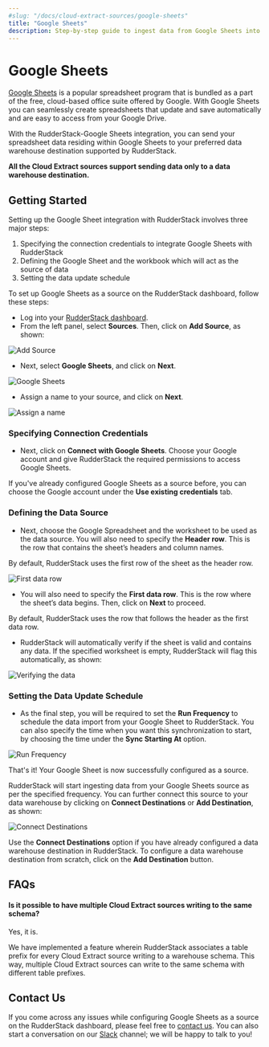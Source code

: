 ```yaml
---
#slug: "/docs/cloud-extract-sources/google-sheets"
title: "Google Sheets"
description: Step-by-step guide to ingest data from Google Sheets into RudderStack
---
```


# Google Sheets

[Google Sheets](https://www.google.com/sheets/about/) is a popular spreadsheet program that is bundled as a part of the free, cloud-based office suite offered by Google. With Google Sheets you can seamlessly create spreadsheets that update and save automatically and are easy to access from your Google Drive.

With the RudderStack-Google Sheets integration, you can send your spreadsheet data residing within Google Sheets to your preferred data warehouse destination supported by RudderStack.

<div class="infoBlock">

**All the Cloud Extract sources support sending data only to a data warehouse destination.**

</div>

## Getting Started

Setting up the Google Sheet integration with RudderStack involves three major steps:

1. Specifying the connection credentials to integrate Google Sheets with RudderStack
2. Defining the Google Sheet and the workbook which will act as the source of data
3. Setting the data update schedule

To set up Google Sheets as a source on the RudderStack dashboard, follow these steps:

- Log into your [RudderStack dashboard](https://app.rudderlabs.com/signup?type=freetrial).
- From the left panel, select **Sources**. Then, click on **Add Source**, as shown:

<!--<img src="../../../assets/image (97) (1) (1) (2) (2) (2) (2) (2) (2) (2) (2) (2) (2) (2) (3) (3).png" />-->

<img
  src="../../images/assets/image (97) (1) (1) (2) (2) (2) (2) (2) (2) (2) (2) (2) (2) (2) (3).png"
  alt="Add Source"
/>

- Next, select **Google Sheets**, and click on **Next**.

<!-- <img src="../../../images/1 (7).png" />-->

<img src="../../../images/assets/1 (7).png" alt="Google Sheets" />

- Assign a name to your source, and click on **Next**.

<!--<img src="../../../assets/2 (2).png" />-->

<img src="../../../images/assets/2 (2).png" alt="Assign a name" />

### Specifying Connection Credentials

- Next, click on **Connect with Google Sheets**. Choose your Google account and give RudderStack the required permissions to access Google Sheets.

<div class="infoBlock">

If you've already configured Google Sheets as a source before, you can choose the Google account under the **Use existing credentials** tab.

</div>

### Defining the Data Source

- Next, choose the Google Spreadsheet and the worksheet to be used as the data source. You will also need to specify the **Header row**. This is the row that contains the sheet’s headers and column names.

<div class="infoBlock">

By default, RudderStack uses the first row of the sheet as the header row.

</div>

<!--<img src="../../../assets/4.png" />-->

<img src="../../../images/assets/4.png" alt="First data row" />

- You will also need to specify the **First data row**. This is the row where the sheet’s data begins. Then, click on **Next** to proceed.

<div class="infoBlock">

By default, RudderStack uses the row that follows the header as the first data row.

</div>

- RudderStack will automatically verify if the sheet is valid and contains any data. If the specified worksheet is empty, RudderStack will flag this automatically, as shown:

<!--<img src="../../../images/assets/7 (1).png" />-->

<img src="../../../images/assets/7 (1).png" alt="Verifying the data" />

### Setting the Data Update Schedule

- As the final step, you will be required to set the **Run Frequency** to schedule the data import from your Google Sheet to RudderStack. You can also specify the time when you want this synchronization to start, by choosing the time under the **Sync Starting At** option.

<!--<img src="../../../images/assets/5 (4).png" />-->

<img src="../../../images/assets/5 (4).png" alt="Run Frequency" />

That's it! Your Google Sheet is now successfully configured as a source.

RudderStack will start ingesting data from your Google Sheets source as per the specified frequency. You can further connect this source to your data warehouse by clicking on **Connect Destinations** or **Add Destination**, as shown:

<!--<img src="../../../images/assets/6 (5).png" />-->

<img src="../../../images/assets/6 (5).png" alt="Connect Destinations" />

<div class="successBlock">

  Use the **Connect Destinations** option if you have already
  configured a data warehouse destination in RudderStack. To configure a data
  warehouse destination from scratch, click on the **Add Destination** button.
</div>

## FAQs

#### Is it possible to have multiple Cloud Extract sources writing to the same schema?

Yes, it is.

We have implemented a feature wherein RudderStack associates a table prefix for every Cloud Extract source writing to a warehouse schema. This way, multiple Cloud Extract sources can write to the same schema with different table prefixes.

## Contact Us

If you come across any issues while configuring Google Sheets as a source on the RudderStack dashboard, please feel free to [contact us](mailto:%20docs@rudderstack.com). You can also start a conversation on our [Slack](https://rudderstack.com/join-rudderstack-slack-community) channel; we will be happy to talk to you!
